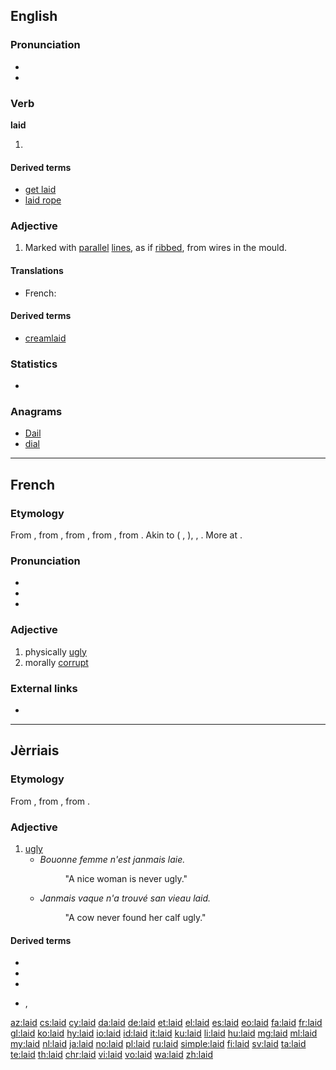 ==English==

===Pronunciation===
* {{audio|en-us-laid.ogg|Audio (US)|lang=en}}
* {{rhymes|eɪd|lang=en}}

===Verb===
'''laid'''

# {{en-past of|lay}}

====Derived terms====
* [[get laid]]
* [[laid rope]]

===Adjective===
{{en-adj|-}}

# {{context|of paper|lang=en}} Marked with [[parallel]] [[line]]s, as if [[ribbed]], from wires in the mould.

====Translations====
{{trans-top|of paper: ribbed with wires}}
* French: {{t+|fr|vergé}}
{{trans-mid}}
{{trans-bottom}}

====Derived terms====
* [[creamlaid]]

===Statistics===
* {{rank|sound|didn't|natural|516|laid|cold|led|low}}

===Anagrams===
* [[Dail#English|Dail]]
* [[dial#English|dial]]

----

==French==

===Etymology===
From {{etyl|frm|fr}} {{term|laid||hideous, ugly|lang=frm}}, from {{etyl|fro|fr}} {{term|laid|laid, leid|unpleasant, horrible, odious|lang=fro}}, from {{etyl|frk|fr}} {{m|frk|*laith||unpleasant, obstinate, odious}}, from {{etyl|gem-pro|fr}} {{m|gem-pro|*laiþaz||sorrowful, unpleasant}}, from {{etyl|ine-pro|fr}} {{m|ine-pro|*leyt-||unpleasant}}. Akin to {{etyl|goh|-}} {{term|leid||unpleasant, odious|lang=goh}} ({{etyl|de|-}} {{term|leid||unfortunate|lang=de}}, {{term|Leid||grief|lang=de}}), {{etyl|non|-}} {{term|leiþr||odious|lang=non}}, {{etyl|ang|-}} {{m|ang|lāþ||unpleasant, odious}}. More at {{l|en|loath}}.

===Pronunciation===
* {{IPA|[lɛ]|lang=fr}}
* {{audio|Fr-laid.ogg|audio|lang=fr}}
* {{homophones|lai|laie|lait|lang=fr}}

===Adjective===
{{fr-adj}}

# physically [[ugly]]
# morally [[corrupt]]

===External links===
* {{R:TLFi}}

----

==Jèrriais==

===Etymology===
From {{etyl|fro|roa-jer}} {{term|laid|laid, leid|unpleasant, horrible, odious|lang=fro}}, from {{etyl|gem-pro|roa-jer}} {{m|gem-pro|*laiþaz||sorrowful, unpleasant}}, from {{etyl|ine-pro|roa-jer}} {{m|ine-pro|*leyt-||unpleasant}}.

===Adjective===
{{roa-jer-adj|f=laie}}

# [[ugly]]
#* ''Bouonne femme n'est janmais laie.''
#*: "A nice woman is never ugly."
#* ''Janmais vaque n'a trouvé san vieau laid.''
#*: "A cow never found her calf ugly."

====Derived terms====
* {{l|roa-jer|laid coumme lé péché du Dînmanche|gloss=ugly as sin|lit=ugly as a Sunday sin}}
* {{l|roa-jer|laidi|gloss=become ugly, turn ugly}}
* {{l|roa-jer|laidi|s'laidi|gloss=get ugly, turn ugly}}
* {{l|roa-jer|laiduthe}}, {{l|roa-jer|laideune|gloss=ugly character, good-for-nothing}}

[[az:laid]]
[[cs:laid]]
[[cy:laid]]
[[da:laid]]
[[de:laid]]
[[et:laid]]
[[el:laid]]
[[es:laid]]
[[eo:laid]]
[[fa:laid]]
[[fr:laid]]
[[gl:laid]]
[[ko:laid]]
[[hy:laid]]
[[io:laid]]
[[id:laid]]
[[it:laid]]
[[ku:laid]]
[[li:laid]]
[[hu:laid]]
[[mg:laid]]
[[ml:laid]]
[[my:laid]]
[[nl:laid]]
[[ja:laid]]
[[no:laid]]
[[pl:laid]]
[[ru:laid]]
[[simple:laid]]
[[fi:laid]]
[[sv:laid]]
[[ta:laid]]
[[te:laid]]
[[th:laid]]
[[chr:laid]]
[[vi:laid]]
[[vo:laid]]
[[wa:laid]]
[[zh:laid]]